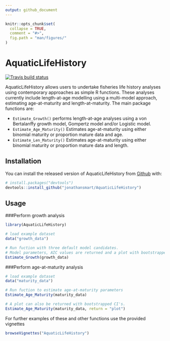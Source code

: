 ```yaml
---
output: github_document
---
```


<!-- README.md is generated from README.Rmd. Please edit that file -->

```r
knitr::opts_chunk$set(
  collapse = TRUE,
  comment = "#>",
  fig.path = "man/figures/"
)
```

# AquaticLifeHistory

<!-- badges: start -->
[![Travis build status](https://travis-ci.org/jonathansmart/AquaticLifeHistory.svg?branch=master)](https://travis-ci.org/jonathansmart/AquaticLifeHistory)
<!-- badges: end -->

AquaticLifeHistory allows users to undertake fisheries life history analyses using contemporary approaches as simple R functions. These analyses currently include length-at-age modelling using a multi-model approach, estimating age-at-maturity and length-at-maturity. The main package functions are:

* `Estimate_Growth()` performs length-at-age analyses using a von Bertalanffy growth model, Gompertz model and/or Logistic model.
* `Estimate_Age_Maturity()` Estimates age-at-maturity using either binomial maturity or proportion mature data and age.
* `Estimate_Len_Maturity()` Estimates age-at-maturity using either binomial maturity or proportion mature data and length.

## Installation

You can install the released version of AquaticLifeHistory from [Github](https://github.com/jonathansmart/AquaticLifeHistory) with:


```r
# install.packages("devtools")
devtools::install_github("jonathansmart/AquaticLifeHistory")
```

## Usage

###Perform growth analysis

```r
library(AquaticLifeHistory)

# load example dataset
data("growth_data")

# Run fuction with three default model candidates.
# Model parameters, AIC values are returned and a plot with bootstrapped CI's is printed to examine fits.
Estimate_Growth(growth_data)
```

###Perform age-at-maturity analysis

```r
# load example dataset
data("maturity_data")

# Run fuction to estimate age-at-maturity parameters
Estimate_Age_Maturity(maturity_data)

# A plot can also be returned with bootstrapped CI's.
Estimate_Age_Maturity(maturity_data, return = "plot")
```

For further examples of these and other functions use the provided vignettes
```r
browseVignettes("AquaticLifeHistory")
```
